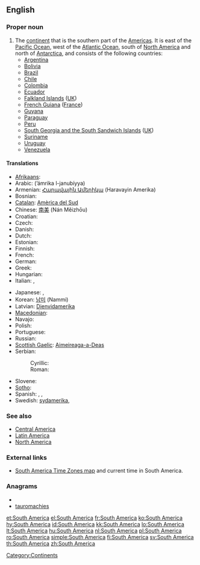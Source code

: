 {{wikipedia}}
==English==

===Proper noun===
{{en-proper noun|sg=[[South]] [[America]]}}

# The [[continent]] that is the southern part of the [[Americas]].  It is east of the [[Pacific Ocean]], west of the [[Atlantic Ocean]], south of [[North America]] and north of [[Antarctica]], and consists of the following countries:
#* [[Argentina]]
#* [[Bolivia]]
#* [[Brazil]]
#* [[Chile]]
#* [[Colombia]]
#* [[Ecuador]]
#* [[Falkland Islands]] ([[UK]])
#* [[French Guiana]] ([[France]])
#* [[Guyana]]
#* [[Paraguay]]
#* [[Peru]]
#* [[South Georgia and the South Sandwich Islands]] ([[UK]])
#* [[Suriname]]
#* [[Uruguay]]
#* [[Venezuela]]

====Translations====
{{trans-top|continent that is the southern part of the Americas}}
* [[Afrikaans]]: {{t|af|Suid-Amerika|xs=Afrikaans}}
* Arabic: {{Arab|[[امريكا الجنوبية]]}} (’ámrika l-janubíyya) {{f}}
* Armenian: [[Հարավային Ամերիկա]] (Haravayin Amerika)
* Bosnian: {{t-|bs|Južna Amerika|f}}
* [[Catalan]]: [[Amèrica del Sud]] {{f}}
* Chinese: [[南美]] (Nán Měizhōu)
* Croatian: {{t+|hr|Južna Amerika|f}}
* Czech: {{t-|cs|Jižní Amerika|f}}
* Danish: {{t-|da|Sydamerika}}
* Dutch: {{t+|nl|Zuid-Amerika|n}}
* Estonian: {{t-|et|Lõuna-Ameerika}}
* Finnish: {{t+|fi|Etelä-Amerikka}}
* French: {{t+|fr|Amérique du Sud|f}}
* German: {{t+|de|Südamerika|n}}
* Greek: {{t+|el|Νότια Αμερική|f|tr=Nótia Amerikí}}
* Hungarian: {{t+|hu|Dél-Amerika}}
* Italian: {{t-|it|Sudamerica|f}}, {{t-|it|America del sud|f}}
{{trans-mid}}
* Japanese: {{t+|ja|南アメリカ|tr=minamiamerika}}, {{t+|ja|南米|tr=[[なんべい]], [[Nanbei]]}}
* Korean: [[남미]] (Nammi)
* Latvian: [[Dienvidamerika]] {{f}}
* [[Macedonian]]: {{t-|mk|Јужна Америка|f|tr=Júžna Amérika}}
* Navajo: {{tø|nv|Shádiʼááhjí Kéyah dah siʼánígíí}}
* Polish: {{t+|pl|Ameryka Południowa}}
* Portuguese: {{t+|pt|América do Sul|f}}
* Russian: {{t+|ru|Южная Америка|f|tr=Júžnaja Amérika}}
* [[Scottish Gaelic]]: [[Aimeireaga-a-Deas]] {{f}}
* Serbian:
*: Cyrillic: {{t-|sr|Јужна Америка|f|sc=Cyrl}}
*: Roman: {{t-|sr|Južna Amerika|f}}
* Slovene: {{t-|sl|Južna Amerika|f}}
* [[Sotho]]: {{t|st|Amerika Borwa|xs=Sotho}}
* Spanish: {{t+|es|América del Sur|f}}, {{t+|es|Sudamérica|f}}, {{t+|es|Suramérica|f}}
* Swedish: [[sydamerika]], {{t+|sv|Sydamerika|n}}
{{trans-bottom}}

===See also===
* [[Central America]]
* [[Latin America]]
* [[North America]]

===External links===
* [http://www.worldtimezone.com/time-south-america24.php South America Time Zones map] and current time in South America.

===Anagrams===
* {{alphagram|aacehimorstu}}
* [[tauromachies#English|tauromachies]]


[[Category:Continents]]

[[et:South America]]
[[el:South America]]
[[fr:South America]]
[[ko:South America]]
[[hy:South America]]
[[id:South America]]
[[kk:South America]]
[[lo:South America]]
[[lt:South America]]
[[hu:South America]]
[[nl:South America]]
[[pl:South America]]
[[ro:South America]]
[[simple:South America]]
[[fi:South America]]
[[sv:South America]]
[[th:South America]]
[[zh:South America]]
